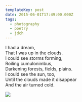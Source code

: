 ```yaml
---
templateKey: post
date: 2015-06-01T17:49:00.000Z
tags:
  - photography
  - poetry
  - jdch
---
```

I had a dream,<br/>
That I was up in the clouds.<br/>
I could see storms forming,<br/>
Roiling cumulonimbus,<br/>
Darkening forests, fields, plains.<br/>
I could see the sun, too,<br/>
Until the clouds made it disappear<br/>
And the air turned cold.

![](../../assets/photos/20150601-IMG_1613.jpg)
